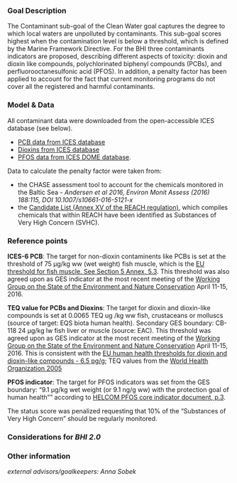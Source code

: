 ### Goal Description

The Contaminant sub-goal of the Clean Water goal captures the degree to which local waters are unpolluted by contaminants. This sub-goal scores highest when the contamination level is below a threshold, which is defined by the Marine Framework Directive. For the BHI three contaminants indicators are proposed, describing different aspects of toxicity: dioxin and dioxin like compounds, polychlorinated biphenyl compounds (PCBs), and perfluorooctanesulfonic acid (PFOS). In addition, a penalty factor has been applied to account for the fact that current monitoring programs do not cover all the registered and harmful contaminants.

### Model & Data

All contaminant data were downloaded from the open-accessible ICES database (see below).

- [PCB data from ICES database](http://dome.ices.dk/views/ContaminantsBiota.aspx)  
- [Dioxins from ICES database](http://dome.ices.dk/views/ContaminantsBiota.aspx)  
- [PFOS data from ICES DOME database](http://dome.ices.dk/views/ContaminantsBiota.aspx).  

Data to calculate the penalty factor were taken from: 

-	the CHASE assessment tool to account for the chemicals monitored in the Baltic Sea - _Andersen et al 2016, Environ Monit Assess (2016) 188:115, DOI 10.1007/s10661-016-5121-x_
-	the [Candidate List (Annex XV of the REACH regulation)]((https://echa.europa.eu/candidate-list-table)), which compiles chemicals that within REACH have been identified as Substances of Very High Concern (SVHC).


### Reference points

**ICES-6 PCB**: The target for non-dioxin contaminents like PCBs is set at the threshold of 75 μg/kg ww (wet weight) fish muscle, which is the [EU threshold for fish muscle. See Section 5 Annex, 5.3](http://eur-lex.europa.eu/LexUriServ/LexUriServ.do?uri=OJ:L:2011:320:0018:0023:EN:PDF). This threshold was also agreed upon as GES indicator at the most recent meeting of the [Working Group on the State of the Environment and Nature Conservation](http://helcom.fi/helcom-at-work/groups/state-and-conservation) April 11-15, 2016. 

**TEQ value for PCBs and Dioxins**: The target for dioxin and dioxin-like compounds is set at 0.0065 TEQ ug /kg ww fish, crustaceans or molluscs (source of target: EQS biota human health). Secondary GES boundary: CB-118 24 μg/kg lw fish liver or muscle (source: EAC). This threshold was agreed upon as GES indicator at the most recent meeting of the [Working Group on the State of the Environment and Nature Conservation](http://helcom.fi/helcom-at-work/groups/state-and-conservation) April 11-15, 2016. This is consistent with the [EU human health thresholds for dioxin and dioxin-like compounds - 6.5 pg/g](http://eur-lex.europa.eu/LexUriServ/LexUriServ.do?uri=OJ:L:2011:320:0018:0023:EN:PDF); TEQ values from the [World Health Organization 2005](http://www.who.int/ipcs/assessment/tef_values.pdf)  

**PFOS indicator**: The target for PFOS indicators was set from the GES boundary: "9.1 μg/kg wet weight (or 9.1 ng/g ww) with the protection goal of human health"" according to [HELCOM PFOS core indicator document, p.3](http://www.helcom.fi/Core%20Indicators/PFOS_HELCOM%20core%20indicator%202016_web%20version.pdf).  

The status score was penalized requesting that 10% of the “Substances of Very High Concern” should be regularly monitored. 

### Considerations for *BHI 2.0*

### Other information

*external advisors/goalkeepers: Anna Sobek*
